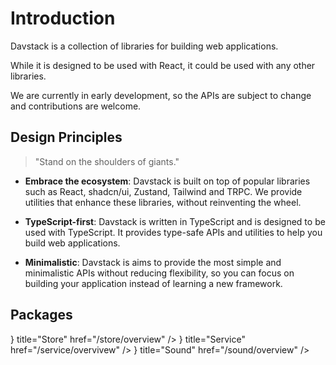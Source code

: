 # Introduction

Davstack is a collection of libraries for building web applications.

While it is designed to be used with React, it could be used with any other libraries.

We are currently in early development, so the APIs are subject to change and contributions are welcome.

## Design Principles

> "Stand on the shoulders of giants."

- **Embrace the ecosystem**: Davstack is built on top of popular libraries such as React, shadcn/ui, Zustand, Tailwind and TRPC. We provide utilities that enhance these libraries, without reinventing the wheel.

- **TypeScript-first**: Davstack is written in TypeScript and is designed to be used with TypeScript. It provides type-safe APIs and utilities to help you build web applications.

- **Minimalistic**: Davstack is aims to provide the most simple and minimalistic APIs without reducing flexibility, so you can focus on building your application instead of learning a new framework.



## Packages

<Cards>
	<Card icon={<SiHackthebox />} title="Store" href="/store/overview" />
	<Card icon={<GrServices />} title="Service" href="/service/overvivew" />
	<Card icon={<GiSoundWaves />} title="Sound" href="/sound/overview" />
</Cards>
